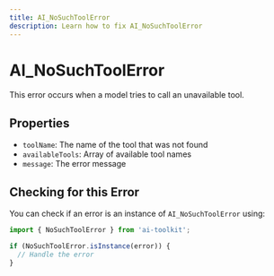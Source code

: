```yaml
---
title: AI_NoSuchToolError
description: Learn how to fix AI_NoSuchToolError
---
```


# AI_NoSuchToolError

This error occurs when a model tries to call an unavailable tool.

## Properties

- `toolName`: The name of the tool that was not found
- `availableTools`: Array of available tool names
- `message`: The error message

## Checking for this Error

You can check if an error is an instance of `AI_NoSuchToolError` using:

```typescript
import { NoSuchToolError } from 'ai-toolkit';

if (NoSuchToolError.isInstance(error)) {
  // Handle the error
}
```
